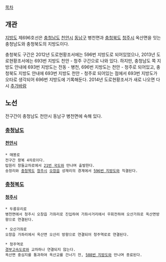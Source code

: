 [[목차]]
== 개관 ==
[[지방도]] 제696호선은 [[충청남도]] [[천안시]] [[동남구]] 병천면과 [[충청북도]] [[청주시]] 옥산면을 잇는 충청남도와 충청북도의 지방도이다.

충청북도 구간은 2012년 도로현황조서에는 596번 지방도로 되어있었으나, 2013년 도로현황조서에는 693번 지방도 천안 - 청주 구간으로 나와 있다. 하지만, 충청남도 쪽 지방도 안내에 693번 지방도는 전동 - 병천, 696번 지방도는 천안 - 청주로 되어있고, 충청북도 지방도 안내에 693번 지방도 천안 - 청주로 되어있는 점에서 693번 지방도가 오타로 생각되어 696번 지방도에 기록해둔다. 2014년 도로현황조서가 새로 나오면 다시 [[추가바람]]

== 노선 ==
전구간이 충청남도 천안시 동남구 병천면에 속해 있다.

=== [[충청남도]] ===
==== [[천안시]] ====
 * 매봉로
 전구간 왕복 4차로이다.
 탑원리 창들교차로에서 [[21번 국도]]와 만나며 출발한다.
 송정리와 [[충청북도]] [[청주시]] [[오창읍]] 성재리의 경계에서 [[596번 지방도]]와 직결된다.

=== [[충청북도]] ===
==== [[청주시]] ====
 * 두릉유리로
 병천면에서 청주시 오창읍 가좌리로 진입하여 가좌사거리에서 우회전하여 오산가좌로 옥산면방향으로 연결된다.

 * 오산가좌로
 오창읍 가좌리에서 옥산면 오산리 방향으로 연결되어 청주역로로 연결된다.

 * 청주역로
 [[경부고속도로]]와 교차하나 연결되지 않는다.
 옥산면 중심지를 통과하여 옥산교를 건너기 전, [[508번 지방도]]와 만나며 종료된다.
